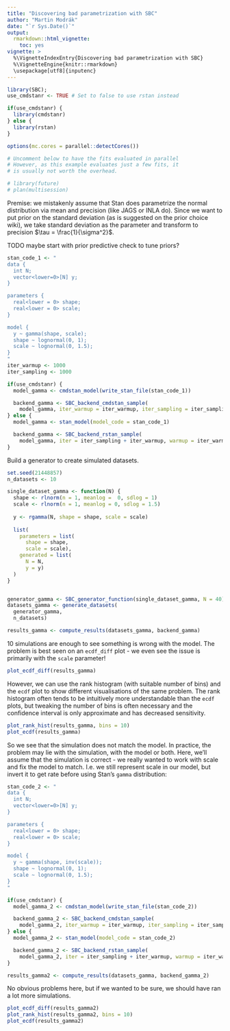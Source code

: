 ```yaml
---
title: "Discovering bad parametrization with SBC"
author: "Martin Modrák"
date: "`r Sys.Date()`"
output: 
  rmarkdown::html_vignette:
    toc: yes
vignette: >
  %\VignetteIndexEntry{Discovering bad parametrization with SBC}
  %\VignetteEngine{knitr::rmarkdown}
  \usepackage[utf8]{inputenc}
---
```


```r
library(SBC); 
use_cmdstanr <- TRUE # Set to false to use rstan instead

if(use_cmdstanr) {
  library(cmdstanr)
} else {
  library(rstan)
}

options(mc.cores = parallel::detectCores())

# Uncomment below to have the fits evaluated in parallel
# However, as this example evaluates just a few fits, it
# is usually not worth the overhead.

# library(future)
# plan(multisession)

```


Premise: we mistakenly assume that Stan does parametrize the normal distribution
via mean and precision (like JAGS or INLA do). Since we want to put prior on the 
standard deviation (as is suggested on the prior choice wiki), we take standard deviation as the parameter and transform to precision $\tau = \frac{1}{\sigma^2}$.


TODO maybe start with prior predictive check to tune priors?

```r
stan_code_1 <- "
data {
  int N;
  vector<lower=0>[N] y;
}

parameters {
  real<lower = 0> shape;
  real<lower = 0> scale;  
}

model {
  y ~ gamma(shape, scale);
  shape ~ lognormal(0, 1);
  scale ~ lognormal(0, 1.5);
}
"
iter_warmup <- 1000
iter_sampling <- 1000

if(use_cmdstanr) {
  model_gamma <- cmdstan_model(write_stan_file(stan_code_1))

  backend_gamma <- SBC_backend_cmdstan_sample(
    model_gamma, iter_warmup = iter_warmup, iter_sampling = iter_sampling, chains = 2)
} else {
  model_gamma <- stan_model(model_code = stan_code_1)

  backend_gamma <- SBC_backend_rstan_sample(
    model_gamma, iter = iter_sampling + iter_warmup, warmup = iter_warmup, chains = 2)
}

```

Build a generator to create simulated datasets.

```r
set.seed(21448857)
n_datasets <- 10

single_dataset_gamma <- function(N) {
  shape <- rlnorm(n = 1, meanlog =  0, sdlog = 1)
  scale <- rlnorm(n = 1, meanlog = 0, sdlog = 1.5)
  
  y <- rgamma(N, shape = shape, scale = scale)
  
  list(
    parameters = list(
      shape = shape,
      scale = scale),
    generated = list(
      N = N,
      y = y)
  )
}


generator_gamma <- SBC_generator_function(single_dataset_gamma, N = 40)
datasets_gamma <- generate_datasets(
  generator_gamma, 
  n_datasets)

```


```r
results_gamma <- compute_results(datasets_gamma, backend_gamma)
```


10 simulations are enough to see something is wrong with the model. The problem is best seen on an `ecdf_diff` plot - we even see the issue is primarily with the `scale` parameter!

```r
plot_ecdf_diff(results_gamma)
```
However, we can use the rank histogram (with suitable number of bins) and the `ecdf` plot to show different visualisations of the same problem. The rank histogram often tends to be intuitively more understandable than the `ecdf` plots, but tweaking the number of bins is often necessary and the confidence interval is only approximate and has decreased sensitivity.

```r
plot_rank_hist(results_gamma, bins = 10)
plot_ecdf(results_gamma)
```


So we see that the simulation does not match the model. In practice, the problem may lie with the simulation, with the model or both. Here, we'll assume that the simulation is correct - we really wanted to work with scale and fix the model to match. I.e. we still represent scale in our model, but invert it to get rate before using Stan's `gamma` distribution:


```r
stan_code_2 <- "
data {
  int N;
  vector<lower=0>[N] y;
}

parameters {
  real<lower = 0> shape;
  real<lower = 0> scale;  
}

model {
  y ~ gamma(shape, inv(scale));
  shape ~ lognormal(0, 1);
  scale ~ lognormal(0, 1.5);
}
"

if(use_cmdstanr) {
  model_gamma_2 <- cmdstan_model(write_stan_file(stan_code_2))

  backend_gamma_2 <- SBC_backend_cmdstan_sample(
    model_gamma_2, iter_warmup = iter_warmup, iter_sampling = iter_sampling, chains = 2)
} else {
  model_gamma_2 <- stan_model(model_code = stan_code_2)

  backend_gamma_2 <- SBC_backend_rstan_sample(
    model_gamma_2, iter = iter_sampling + iter_warmup, warmup = iter_warmup, chains = 2)
}


```


```r
results_gamma2 <- compute_results(datasets_gamma, backend_gamma_2)
```

No obvious problems here, but if we wanted to be sure, we should have ran a lot more simulations.

```r
plot_ecdf_diff(results_gamma2)
plot_rank_hist(results_gamma2, bins = 10)
plot_ecdf(results_gamma2)
```


